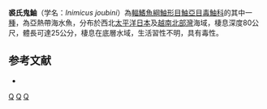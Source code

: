 {{Speciesbox 
| taxon = Inimicus joubini
| status = NE
| status_system = IUCN3.1
| authority =  [[Chevey|Chevey]], 1927
| synonyms = *''Chorismopelor joubini'' <small>Chevey, 1927</small>
}}
'''裘氏鬼鮋'''（学名：''Inimicus joubini''）為[[輻鰭魚綱|輻鰭魚綱]][[鮋形目|鮋形目]][[鮋亞目|鮋亞目]][[毒鮋科|毒鮋科]]的其中一[[種|種]]，為亞熱帶海水魚，分布於西北[[太平洋|太平洋]][[日本|日本]]及[[越南|越南]][[北部灣|北部灣]]海域，棲息深度80公尺，體長可達25公分，棲息在底層水域，生活習性不明，具有毒性。

==参考文献==
*{{FishBase_species|genus=Inimicus|species=joubini|year=2014|month=5}}

{{Taxonbar|from=Q2218617}}

[[Category:有毒魚類|Q]]
[[Category:鬼鮋屬|Q]]
[[Category:1927年描述的鱼类|Q]]